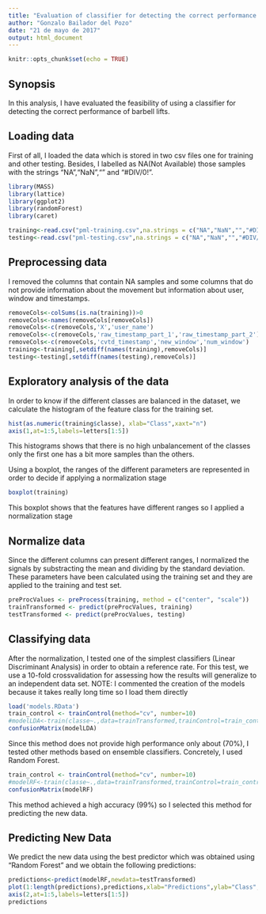 ```yaml
---
title: "Evaluation of classifier for detecting the correct performance of barbell lifts"
author: "Gonzalo Bailador del Pozo"
date: "21 de mayo de 2017"
output: html_document
---
```

```r
knitr::opts_chunk$set(echo = TRUE)
```

## Synopsis
In this analysis, I have evaluated the feasibility of using a classifier for detecting the correct performance of barbell lifts. 

## Loading data

First of all, I loaded the data which is stored in two csv files one for training and other testing. Besides, I labelled as NA(Not Available) those samples with the strings "NA","NaN","" and "#DIV/0!".

```r
library(MASS)
library(lattice)
library(ggplot2)
library(randomForest)
library(caret)
```

```r
training<-read.csv("pml-training.csv",na.strings = c("NA","NaN","","#DIV/0!"))
testing<-read.csv("pml-testing.csv",na.strings = c("NA","NaN","","#DIV/0!"))
```

## Preprocessing data
I removed the columns that contain NA samples and some columns that do not provide information about the movement but information about user, window and timestamps.

```r
removeCols<-colSums(is.na(training))>0
removeCols<-names(removeCols[removeCols])
removeCols<-c(removeCols,'X','user_name')
removeCols<-c(removeCols,'raw_timestamp_part_1','raw_timestamp_part_2')
removeCols<-c(removeCols,'cvtd_timestamp','new_window','num_window')
training<-training[,setdiff(names(training),removeCols)]
testing<-testing[,setdiff(names(testing),removeCols)]
```
## Exploratory analysis of the data
In order to know if the different classes are balanced in the dataset, we calculate the histogram of the feature class for the training set.
```r
hist(as.numeric(training$classe), xlab="Class",xaxt="n")
axis(1,at=1:5,labels=letters[1:5])
``` 
This histograms shows that there is no high unbalancement of the classes only the first one has a bit more samples than the others.

Using a boxplot, the ranges of the different parameters are represented in order to decide if applying a normalization stage 

```r
boxplot(training)
``` 
This boxplot shows that the features have different ranges so I applied a normalization stage

## Normalize data
Since the different columns can present different ranges, I normalized the signals by substracting the mean and dividing by the standard deviation. These parameters have been calculated using the training set and they are applied to the training and test set.

```r
preProcValues <- preProcess(training, method = c("center", "scale"))
trainTransformed <- predict(preProcValues, training)
testTransformed <- predict(preProcValues, testing)
``` 
## Classifying data
After the normalization, I tested one of the simplest classifiers (Linear Discriminant Analysis) in order to obtain a reference rate. For this test, we use a 10-fold crossvalidation for assessing how the results will generalize to an independent data set. NOTE: I commented the creation of the models because it takes really long time so I load them directly
```r
load('models.RData')
train_control <- trainControl(method="cv", number=10)
#modelLDA<-train(classe~.,data=trainTransformed,trainControl=train_control,method="lda")
confusionMatrix(modelLDA)
```
Since this method does not provide high performance only about (70%), I tested other methods based on ensemble classifiers. Concretely, I used Random Forest.

```r
train_control <- trainControl(method="cv", number=10)
#modelRF<-train(classe~.,data=trainTransformed,trainControl=train_control,method="rf")
confusionMatrix(modelRF)
```
This method achieved a high accuracy (99%) so I selected this method for predicting the new data. 

## Predicting New Data

We predict the new data using the best predictor which was obtained using "Random Forest" and we obtain the following predictions:
```r
predictions<-predict(modelRF,newdata=testTransformed)
plot(1:length(predictions),predictions,xlab="Predictions",ylab="Class", yaxt="n")
axis(2,at=1:5,labels=letters[1:5])
predictions
```

